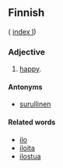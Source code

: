 ==Finnish==
( [[Wiktionary:Finnish_index_i|index I]])

===Adjective===

# [[happy]].

====Antonyms====

* [[surullinen]]

==== Related words ====

*[[ilo]]
*[[iloita]]
*[[ilostua]]